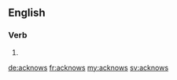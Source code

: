 ==English==

===Verb===
{{head|en}}

# {{en-third-person singular of|acknow}}

[[de:acknows]]
[[fr:acknows]]
[[my:acknows]]
[[sv:acknows]]